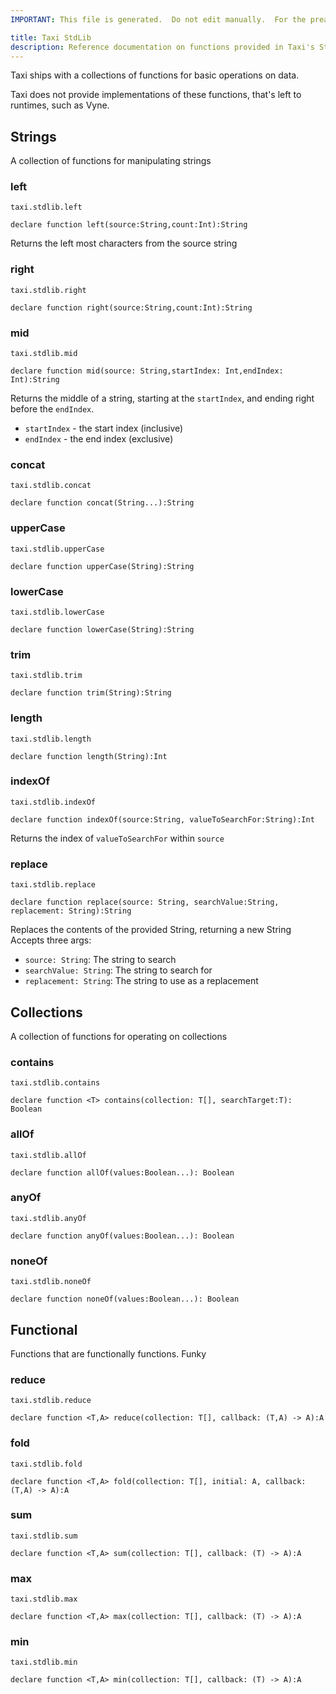 ```yaml
---
IMPORTANT: This file is generated.  Do not edit manually.  For the preamble, edit stdlib.mdx in compiler/src/test/resource. All other content is generated directly from classes

title: Taxi StdLib
description: Reference documentation on functions provided in Taxi's StdLib packages
---
```


Taxi ships with a collections of functions for basic operations on data.

Taxi does not provide implementations of these functions, that's left to
runtimes, such as Vyne.


## Strings

A collection of functions for manipulating strings

### left
`taxi.stdlib.left`

```taxi
declare function left(source:String,count:Int):String
```

Returns the left most characters from the source string

### right
`taxi.stdlib.right`

```taxi
declare function right(source:String,count:Int):String
```

### mid
`taxi.stdlib.mid`

```taxi
declare function mid(source: String,startIndex: Int,endIndex: Int):String
```

Returns the middle of a string, starting at the `startIndex`, and ending right before the `endIndex`.

* `startIndex` - the start index (inclusive)
* `endIndex` - the end index (exclusive)

### concat
`taxi.stdlib.concat`

```taxi
declare function concat(String...):String
```

### upperCase
`taxi.stdlib.upperCase`

```taxi
declare function upperCase(String):String
```

### lowerCase
`taxi.stdlib.lowerCase`

```taxi
declare function lowerCase(String):String
```

### trim
`taxi.stdlib.trim`

```taxi
declare function trim(String):String
```

### length
`taxi.stdlib.length`

```taxi
declare function length(String):Int
```

### indexOf
`taxi.stdlib.indexOf`

```taxi
declare function indexOf(source:String, valueToSearchFor:String):Int
```

Returns the index of `valueToSearchFor` within `source`

### replace
`taxi.stdlib.replace`

```taxi
declare function replace(source: String, searchValue:String, replacement: String):String
```

Replaces the contents of the provided String, returning a new String
Accepts three args:
 * `source: String`: The string to search
 * `searchValue: String`: The string to search for
 * `replacement: String`: The string to use as a replacement

## Collections

A collection of functions for operating on collections

### contains
`taxi.stdlib.contains`

```taxi
declare function <T> contains(collection: T[], searchTarget:T): Boolean
```

### allOf
`taxi.stdlib.allOf`

```taxi
declare function allOf(values:Boolean...): Boolean
```

### anyOf
`taxi.stdlib.anyOf`

```taxi
declare function anyOf(values:Boolean...): Boolean
```

### noneOf
`taxi.stdlib.noneOf`

```taxi
declare function noneOf(values:Boolean...): Boolean
```

## Functional

Functions that are functionally functions. Funky

### reduce
`taxi.stdlib.reduce`

```taxi
declare function <T,A> reduce(collection: T[], callback: (T,A) -> A):A
```

### fold
`taxi.stdlib.fold`

```taxi
declare function <T,A> fold(collection: T[], initial: A, callback: (T,A) -> A):A
```

### sum
`taxi.stdlib.sum`

```taxi
declare function <T,A> sum(collection: T[], callback: (T) -> A):A
```

### max
`taxi.stdlib.max`

```taxi
declare function <T,A> max(collection: T[], callback: (T) -> A):A
```

### min
`taxi.stdlib.min`

```taxi
declare function <T,A> min(collection: T[], callback: (T) -> A):A
```